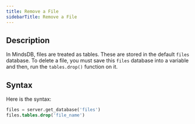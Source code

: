 ```yaml
---
title: Remove a File
sidebarTitle: Remove a File
---
```


## Description

In MindsDB, files are treated as tables. These are stored in the default `files` database. To delete a file, you must save this `files` database into a variable and then, run the `tables.drop()` function on it.

## Syntax

Here is the syntax:

```sql
files = server.get_database('files')
files.tables.drop('file_name')
```
